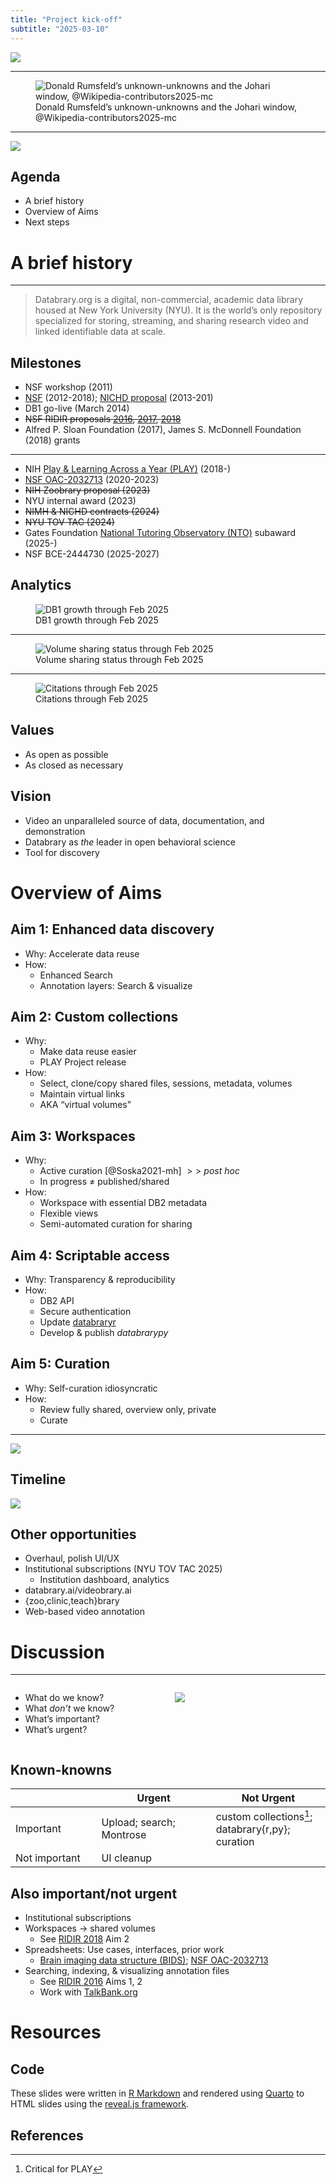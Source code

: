 ```yaml
---
title: "Project kick-off"
subtitle: "2025-03-10"
---
```


![](../include/img/databrary-logo.png)

---

![Donald Rumsfeld's unknown-unknowns and the Johari window, @Wikipedia-contributors2025-mc](../include/img/johari-window-wikipedia.png)

---

![](https://cdn.vertex42.com/ExcelTemplates/Images/eisenhower-matrix-urgent-important-four-quadrants.png){fig-align="center"}

## Agenda

- A brief history
- Overview of Aims
- Next steps

# A brief history

---

>Databrary.org is a digital, non-commercial, academic data library housed at New York University (NYU). It is the world’s only repository specialized for storing, streaming, and sharing research video and linked identifiable data at scale.

## Milestones

- NSF workshop (2011)
- [NSF](https://databrary.org/volume/1/folder/9807/file/315) (2012-2018); [NICHD proposal](https://databrary.org/volume/1/folder/9807/file/314) (2013-201)
- DB1 go-live (March 2014)
- ~~NSF RIDIR proposals [2016](../proposal.qmd#nsf-1637099), [2017](../proposal.qmd#nsf-1738437), [2018](../proposal.qmd#nsf-1731539)~~
- Alfred P. Sloan Foundation (2017), James S. McDonnell Foundation (2018) grants

---

- NIH [Play & Learning Across a Year (PLAY)](https://play-project.org) (2018-)
- [NSF OAC-2032713](https://databrary.github.io/nsf-oac-2032713) (2020-2023)
- ~~NIH Zoobrary proposal (2023)~~
- NYU internal award (2023)
- ~~NIMH & NICHD contracts (2024)~~
- ~~NYU TOV TAC (2024)~~
- Gates Foundation [National Tutoring Observatory (NTO)](https://nationaltutoringobservatory.org) subaward (2025-)
- NSF BCE-2444730 (2025-2027)

## Analytics

![DB1 growth through Feb 2025](https://databrary.github.io/analytics/weekly_files/figure-html/fig-databrary-inst-invest-timeseries-1.png)

---

![Volume sharing status through Feb 2025](https://databrary.github.io/analytics/weekly_files/figure-html/db-vols-plot-1.png)

---

![Citations through Feb 2025](https://databrary.github.io/analytics/weekly_files/figure-html/db-dv-citations-plot-1.png)

## Values

- As open as possible
- As closed as necessary

## Vision

::: {.incremental}
- Video an unparalleled source of data, documentation, and demonstration
- Databrary as *the* leader in open behavioral science
- Tool for discovery
:::

# Overview of Aims

## Aim 1: Enhanced data discovery

- Why: Accelerate data reuse
- How:
  - Enhanced Search
  - Annotation layers: Search & visualize
  
## Aim 2: Custom collections

- Why: 
  - Make data reuse easier
  - PLAY Project release
- How:
  - Select, clone/copy shared files, sessions, metadata, volumes
  - Maintain virtual links
  - AKA "virtual volumes"
  
## Aim 3: Workspaces

- Why: 
  - Active curation [@Soska2021-mh] $>>$ *post hoc*
  - In progress $\neq$ published/shared
- How:
  - Workspace with essential DB2 metadata
  - Flexible views
  - Semi-automated curation for sharing
  
## Aim 4: Scriptable access

- Why: Transparency & reproducibility
- How:
  - DB2 API
  - Secure authentication
  - Update [databraryr](https://databrary.github.io/databraryr)
  - Develop & publish *databrarypy*

## Aim 5: Curation

- Why: Self-curation idiosyncratic
- How:
  - Review fully shared, overview only, private
  - Curate
  
---

![](../include/img/Fig-1-Aims-v2.png)

## Timeline

![](../include/img/timeline-2024-07-19v01.png)

## Other opportunities

- Overhaul, polish UI/UX
- Institutional subscriptions (NYU TOV TAC 2025)
  - Institution dashboard, analytics
- databrary.ai/videobrary.ai
- {zoo,clinic,teach}brary
- Web-based video annotation

# Discussion

---

:::: {.columns}
::: {.column width=50%}
- What do we know?
- What *don't* we know?
- What's important?
- What's urgent?
:::
::: {.column width=50%}
![](https://cdn.vertex42.com/ExcelTemplates/Images/eisenhower-matrix-urgent-important-four-quadrants.png){fig-align="center"}
:::
::::

## Known-knowns

| | Urgent | Not Urgent|
| --- | ---- | ---- |
| Important | Upload; search; Montrose | custom collections^[Critical for PLAY]; databrary{r,py}; curation |
| Not important | UI cleanup | |

## Also important/not urgent

- Institutional subscriptions
- Workspaces $\rightarrow$ shared volumes
  - See [RIDIR 2018](../proposal.qmd#nsf-1831539) Aim 2
- Spreadsheets: Use cases, interfaces, prior work
  - [Brain imaging data structure (BIDS)](https://bids.neuroimaging.io); [NSF OAC-2032713](https://databrary.github.io/nsf-oac-2032713)
- Searching, indexing, & visualizing annotation files
  - See [RIDIR 2016](../proposal.qmd#nsf-1637099) Aims 1, 2
  - Work with [TalkBank.org](https://talkbank.org)
  
# Resources

## Code

These slides were written in [R Markdown](https://rmarkdown.rstudio.com) and rendered using [Quarto](https://quarto.org) to HTML slides using the [reveal.js framework](https://revealjs.com).

## References
